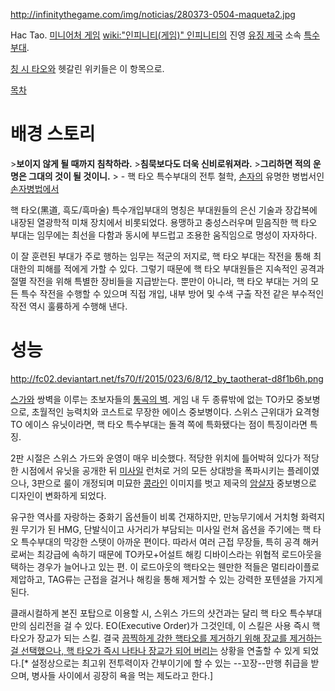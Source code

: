 http://infinitythegame.com/img/noticias/280373-0504-maqueta2.jpg

Hac Tao. [[미니어처 게임]] [[wiki:"인피니티(게임)" 인피니티]]의 진영 [[유징 제국]] 소속 [[특수부대]].

[[칭 시 타오]]와 헷갈린 위키들은 이 항목으로.

[[목차]]
= 배경 스토리 =
>'''보이지 않게 될 때까지 침착하라.'''
>'''침묵보다도 더욱 신비로워져라.'''
>'''그리하면 적의 운명은 그대의 것이 될 것이니.'''
> - 핵 타오 특수부대의 전투 철학, [[손자]]의 유명한 병법서인 [[손자병법]]에서

핵 타오(黑道, 흑도/흑마술) 특수개입부대의 명칭은 부대원들의 은신 기술과 장갑복에 내장된 열광학적 미채 장치에서 비롯되었다. 용맹하고 충성스러우며 믿음직한 핵 타오 부대는 임무에는 최선을 다함과 동시에 부드럽고 조용한 움직임으로 명성이 자자하다.  

이 잘 훈련된 부대가 주로 행하는 임무는 적군의 저지로, 핵 타오 부대는 작전을 통해 최대한의 피해를 적에게 가할 수 있다. 그렇기 때문에 핵 타오 부대원들은 지속적인 공격과 절멸 작전을 위해 특별한 장비들을 지급받는다. 뿐만이 아니라, 핵 타오 부대는 거의 모든 특수 작전을 수행할 수 있으며 직접 개입, 내부 방어 및 수색 구출 작전 같은 부수적인 작전 역시 훌륭하게 수행해 낸다. 
= 성능 =
http://fc02.deviantart.net/fs70/f/2015/023/6/8/12_by_taotherat-d8f1b6h.png

[[스위스 근위대(인피니티)|스가]]와 쌍벽을 이루는 초보자들의 [[통곡의 벽]]. 게임 내 두 종류밖에 없는 TO카모 중보병으로, 초월적인 능력치와 코스트로 무장한 에이스 중보병이다. 스위스 근위대가 요격형 TO 에이스 유닛이라면, 핵 타오 특수부대는 돌격 쪽에 특화됐다는 점이 특징이라면 특징.

2판 시절은 스위스 가드와 운영이 매우 비슷했다. 적당한 위치에 틀어박혀 있다가 적당한 시점에서 유닛을 공개한 뒤 [[미사일]] 런처로 거의 모든 상대방을 폭파시키는 플레이였으나, 3판으로 룰이 개정되며 미묘한 [[콩라인]] 이미지를 벗고 제국의 [[암살자]] 중보병으로 디자인이 변화하게 되었다.

유구한 역사를 자랑하는 중화기 옵션들이 비록 건재하지만, 만능무기에서 거치형 화력지원 무기가 된 HMG, 단발식이고 사거리가 부담되는 미사일 런쳐 옵션을 주기에는 핵 타오 특수부대의 막강한 스탯이 아까운 편이다. 따라서 여러 근접 무장들, 특히 공격 해커로써는 최강급에 속하기 때문에 TO카모+어설트 해킹 디바이스라는 위협적 로드아웃을 택하는 경우가 늘어나고 있는 편. 이 로드아웃의 핵타오는 웬만한 적들은 멀티라이플로 제압하고, TAG류는 근접을 걸거나 해킹을 통해 제거할 수 있는 강력한 포텐셜을 가지게 된다.

클래시컬하게 본진 포탑으로 이용할 시, 스위스 가드의 샷건과는 달리 핵 타오 특수부대만의 심리전을 걸 수 있다. EO(Executive Order)가 그것인데, 이 스킬은 사용 즉시 핵 타오가 장교가 되는 스킬. 결국 [[답이 없다|끔찍하게 강한 핵타오를 제거하기 위해 장교를 제거하는 걸 선택했으나, 핵 타오가 즉시 나타나 장교가 되어 버리는]] 상황을 연출할 수 있게 되었다.[* 설정상으로는 최고위 전투력이자 간부이기에 할 수 있는 --꼬장--만행 취급을 받으며, 병사들 사이에서 굉장히 욕을 먹는 제도라고 한다.]
